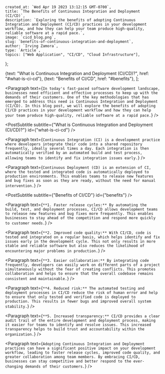 
    created_at: `Wed Apr 19 2023 13:12:15 GMT-0700`,
    title: `The Benefits of Continuous Integration and Deployment (CI/CD)`,
    description: `Exploring the benefits of adopting Continuous Integration and Deployment (CI/CD) practices in your development workflow, and how they can help your team produce high-quality, reliable software at a rapid pace.`,
    image: `cicd_blog.png`,
    slug: `benefits-of-continuous-integration-and-deployment`,
    author: `Irving Zamora`,
    type: `Article`,
    topics: ["Web Application", "CI/CD", "Cloud Infrastructure"],
};

{text: "What is Continuous Integration and Deployment (CI/CD)?", href: "#what-is-ci-cd"},
{text: "Benefits of CI/CD", href: "#benefits"},
];

<PostContentsSection contents={contents} />

<Paragraph text={`In today's fast-paced software development landscape, businesses need efficient and effective processes to keep up with the demands of their customers. One of the key methodologies that has emerged to address this need is Continuous Integration and Deployment (CI/CD). In this blog post, we will explore the benefits of adopting CI/CD practices in your development workflow and how they can help your team produce high-quality, reliable software at a rapid pace.`} />

<PostSubtitle subtitle={"What is Continuous Integration and Deployment (CI/CD)?"} id={"what-is-ci-cd"} />

<Paragraph text={`Continuous Integration (CI) is a development practice where developers integrate their code into a shared repository frequently, ideally several times a day. Each integration is then automatically verified by an automated build and test process, allowing teams to identify and fix integration issues early.`} />

<Paragraph text={`Continuous Deployment (CD) is an extension of CI, where the tested and integrated code is automatically deployed to production environments. This enables teams to release new features and bug fixes as soon as they are ready, without the need for manual intervention.`} />

<PostSubtitle subtitle={"Benefits of CI/CD"} id={"benefits"} />

<Paragraph text={`**1. Faster release cycles:** By automating the build, test, and deployment processes, CI/CD allows development teams to release new features and bug fixes more frequently. This enables businesses to stay ahead of the competition and respond more quickly to customer needs.`} />

<Paragraph text={`**2. Improved code quality:** With CI/CD, code is tested and integrated on a regular basis, which helps identify and fix issues early in the development cycle. This not only results in more stable and reliable software but also reduces the likelihood of encountering major problems in production.`} />

<Paragraph text={`**3. Easier collaboration:** By integrating code frequently, developers can easily work on different parts of a project simultaneously without the fear of creating conflicts. This promotes collaboration and helps to ensure that the overall codebase remains consistent and maintainable.`} />

<Paragraph text={`**4. Reduced risk:** The automated testing and deployment processes in CI/CD reduce the risk of human error and help to ensure that only tested and verified code is deployed to production. This results in fewer bugs and improved overall system stability.`} />

<Paragraph text={`**5. Increased transparency:** CI/CD provides a clear audit trail of the entire development and deployment process, making it easier for teams to identify and resolve issues. This increased transparency helps to build trust and accountability within the organization.`} />

<Paragraph text={`Adopting Continuous Integration and Deployment practices can have a significant positive impact on your development workflow, leading to faster release cycles, improved code quality, and greater collaboration among team members. By embracing CI/CD, businesses can stay competitive and better respond to the ever-changing demands of their customers.`} />


